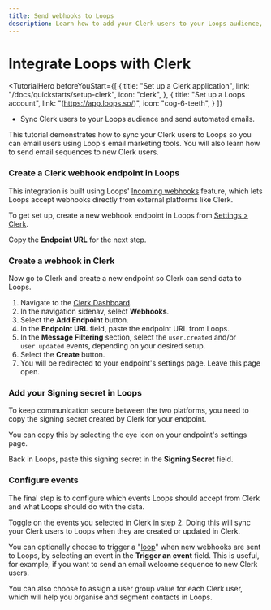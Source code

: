 ```yaml
---
title: Send webhooks to Loops
description: Learn how to add your Clerk users to your Loops audience, and send automated email sequences.
---
```


# Integrate Loops with Clerk

<TutorialHero
  beforeYouStart={[
    {
      title: "Set up a Clerk application",
      link: "/docs/quickstarts/setup-clerk",
      icon: "clerk",
    },
    {
      title: "Set up a Loops account",
      link: "(https://app.loops.so/)",
      icon: "cog-6-teeth",
    }
  ]}
>

- Sync Clerk users to your Loops audience and send automated emails.

</TutorialHero>

This tutorial demonstrates how to sync your Clerk users to Loops so you can email users using Loop's email marketing tools. You will also learn how to send email sequences to new Clerk users.

<Steps>

### Create a Clerk webhook endpoint in Loops

This integration is built using Loops' [Incoming webhooks](https://loops.so/docs/integrations/incoming-webhooks) feature, which lets Loops accept webhooks directly from external platforms like Clerk.

To get set up, create a new webhook endpoint in Loops from [Settings > Clerk](https://app.loops.so/settings?page=clerk).

Copy the **Endpoint URL** for the next step.

### Create a webhook in Clerk

Now go to Clerk and create a new endpoint so Clerk can send data to Loops.

1. Navigate to the [Clerk Dashboard](https://dashboard.clerk.com/last-active?path=webhooks).
2. In the navigation sidenav, select **Webhooks**.
3. Select the **Add Endpoint** button.
4. In the **Endpoint URL** field, paste the endpoint URL from Loops.
5. In the **Message Filtering** section, select the `user.created` and/or `user.updated` events, depending on your desired setup.
6. Select the **Create** button.
7. You will be redirected to your endpoint's settings page. Leave this page open.

### Add your Signing secret in Loops

To keep communication secure between the two platforms, you need to copy the signing secret created by Clerk for your endpoint.

You can copy this by selecting the eye icon on your endpoint's settings page.

Back in Loops, paste this signing secret in the **Signing Secret** field.

### Configure events

The final step is to configure which events Loops should accept from Clerk and what Loops should do with the data.

Toggle on the events you selected in Clerk in step 2. Doing this will sync your Clerk users to Loops when they are created or updated in Clerk.

You can optionally choose to trigger a "[loop](https://loops.so/docs/loop-builder)" when new webhooks are sent to Loops, by selecting an event in the **Trigger an event** field. This is useful, for example, if you want to send an email welcome sequence to new Clerk users.

You can also choose to assign a user group value for each Clerk user, which will help you organise and segment contacts in Loops.
</Steps>
